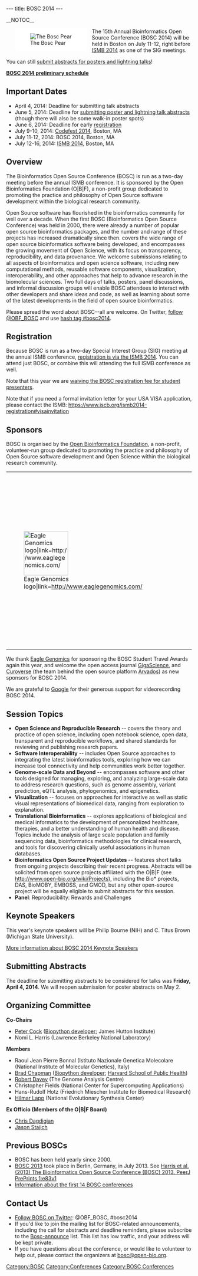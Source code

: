 ---
title: BOSC 2014
---

__NOTOC__

<div style="float:left; maxwidth: 180px; margin-left:25px; margin-right:15px; background-color: #FFFFFF">[[Image:Pear.png|left|The Bosc Pear]]</div>

The 15th Annual Bioinformatics Open Source Conference (BOSC 2014) will be held in Boston on July 11-12, right before [https://www.iscb.org/ismb2014 ISMB 2014] as one of the SIG meetings.

You can still [http://events.open-bio.org/BOSC2014/openconf.php submit abstracts for posters and lightning talks]!

'''[http://www.open-bio.org/wiki/BOSC_2014_Schedule BOSC 2014 preliminary schedule]'''

== Important Dates ==

* April 4, 2014: Deadline for submitting talk abstracts
* June 5, 2014: Deadline for [http://events.open-bio.org/BOSC2014/openconf.php submitting poster and lightning talk abstracts] (though there will also be some walk-in poster spots)
* June 6, 2014: Deadline for early [https://www.iscb.org/ismb2014-registration registration]
* July 9-10, 2014: [[Codefest 2014]], Boston, MA
* July 11-12, 2014: BOSC 2014, Boston, MA
* July 12-16, 2014: [http://www.iscb.org/ismb2014 ISMB 2014], Boston, MA

== Overview ==

The Bioinformatics Open Source Conference (BOSC) is run as a two-day meeting before the annual ISMB conference. It is sponsored by the Open Bioinformatics Foundation (O|B|F), a non-profit group dedicated to promoting the practice and philosophy of Open Source software development within the biological research community. 

Open Source software has flourished in the bioinformatics community for well over a decade. When the first BOSC (Bioinformatics Open Source Conference) was held in 2000, there were already a number of popular open source bioinformatics packages, and the number and range of these projects has increased dramatically since then.  covers the wide range of open source bioinformatics software being developed, and encompasses the growing movement of Open Science, with its focus on transparency, reproducibility, and data provenance.  We welcome submissions relating to all aspects of bioinformatics and open science software, including new computational methods, reusable software components, visualization, interoperability, and other approaches that help to advance research in the biomolecular sciences. Two full days of talks, posters, panel discussions, and informal discussion groups will enable BOSC attendees to interact with other developers and share ideas and code, as well as learning about some of the latest developments in the field of open source bioinformatics.

Please spread the word about BOSC--all are welcome. On Twitter, [https://twitter.com/OBF_BOSC follow @OBF_BOSC] and use [https://twitter.com/search?q=%23BOSC2014 hash tag #bosc2014].

== Registration ==

Because BOSC is run as a two-day Special Interest Group (SIG) meeting at the annual ISMB conference, [https://www.iscb.org/ismb2014-registration registration is via the ISMB 2014]. You can attend just BOSC, or combine this will attending the full ISMB conference as well.

Note that this year we are [http://news.open-bio.org/news/2014/03/free-student-presenters-bosc-2014/ waiving the BOSC registration fee for student presenters].

Note that if you need a formal invitation letter for your USA VISA application, please contact the ISMB: https://www.iscb.org/ismb2014-registration#visainvitation

== Sponsors ==

BOSC is organised by the [[Main_Page|Open Bioinformatics Foundation]], a non-profit, volunteer-run group dedicated to promoting the practice and philosophy of Open Source software development and Open Science within the biological research community.

{|
|rowspan="2"| [[File:Eagle_logo_2013.jpg‎|120px|left|Eagle Genomics logo|link=http://www.eaglegenomics.com/]]
|rowspan="2"| &nbsp;&nbsp;&nbsp;&nbsp;&nbsp;&nbsp;&nbsp;&nbsp;&nbsp;&nbsp;&nbsp;&nbsp;
|rowspan="2"| [[File:gigascience-07.png‎|175px|center|GigaScieece|link=http://www.gigasciencejournal.com/]]
|rowspan="2"| &nbsp;&nbsp;&nbsp;&nbsp;&nbsp;&nbsp;&nbsp;&nbsp;
| [[File:Curoverse.png|175px|center|Curoverse logo|link=http://curoverse.com]]
|-
| [[File: Arvados.png|150px|center|Arvados logo|link=http://arvados.org]]
|rowspan="2"| &nbsp;&nbsp;&nbsp;&nbsp;&nbsp;&nbsp;&nbsp;&nbsp;
|rowspan="2"| [[File:google-logo11w.png‎|205px|center|Google|link=http://www.google.com/]]
|}

We thank [http://www.eaglegenomics.com/ Eagle Genomics] for sponsoring the BOSC Student Travel Awards again this year, and welcome the open access journal [http://www.gigasciencejournal.com/ GigaScience], and [http://curoverse.com Curoverse] (the team behind the open source platform [http://arvados.org Arvados]) as new sponsors for BOSC 2014.

We are grateful to [http://www.google.com/ Google] for their generous support for videorecording BOSC 2014.

== Session Topics == 
* '''Open Science and Reproducible Research''' -- covers the theory and practice of open science, including open notebook science, open data, transparent and reproducible workflows, and shared standards for reviewing and publishing research papers.
* '''Software Interoperability''' -- includes Open Source approaches to integrating the latest bioinformatics tools, exploring how we can increase tool connectivity and help communities work better together.
* '''Genome-scale Data and Beyond''' -- encompasses software and other tools designed for managing, exploring, and analyzing large-scale data to address research questions, such as genome assembly, variant prediction, eQTL analysis, phylogenomics, and epigenetics.
* '''Visualization''' -- focuses on approaches for interactive as well as static visual representations of biomedical data, ranging from exploration to explanation.
* '''Translational Bioinformatics''' -- explores applications of biological and medical informatics to the development of personalized healthcare, therapies, and a better understanding of human health and disease. Topics include the analysis of large scale population and family sequencing data, bioinformatics methodologies for clinical research, and tools for discovering clinically useful associations in human databases.
* '''Bioinformatics Open Source Project Updates''' -- features short talks from ongoing projects describing their recent progress. Abstracts will be solicited from open source projects affiliated with the O|B|F (see http://www.open-bio.org/wiki/Projects), including the Bio* projects, DAS, BioMOBY, EMBOSS, and GMOD, but any other open-source project will be equally eligible to submit abstracts for this session.
* '''Panel''': Reproducibility: Rewards and Challenges

== Keynote Speakers ==
This year's keynote speakers will be Philip Bourne (NIH) and C. Titus Brown (Michigan State University).

[[BOSC_2014_Keynote_Speakers|More information about BOSC 2014 Keynote Speakers]]

== Submitting Abstracts ==

The deadline for submitting abstracts to be considered for talks was '''Friday, April 4, 2014'''.  We will reopen submission for poster abstracts on May 2.

== Organizing Committee ==

'''Co-Chairs'''

* [http://www.scri.ac.uk/staff/petercock Peter Cock] ([http://biopython.org Biopython developer]; James Hutton Institute)
* Nomi L. Harris (Lawrence Berkeley National Laboratory)

'''Members'''

* Raoul Jean Pierre Bonnal (Istituto Nazionale Genetica Molecolare (National Institute of Molecular Genetics), Italy)
* [http://bcbio.wordpress.com Brad Chapman] ([http://biopython.org Biopython developer]; [http://compbio.sph.harvard.edu/chb/ Harvard School of Public Health])
* [http://www.tgac.ac.uk/bioinformatics/sequencing-informatics/robert-davey/ Robert Davey] (The Genome Analysis Centre)
* Christopher Fields (National Center for Supercomputing Applications)
* Hans-Rudolf Hotz (Friedrich Miescher Institute for Biomedical Research)
* [http://www.bioperl.org/wiki/Hilmar_Lapp Hilmar Lapp] (National Evolutionary Synthesis Center)

'''Ex Officio (Members of the O|B|F Board)'''
* [http://www.bioperl.org/wiki/Chris_Dagdigian Chris Dagdigian]
* [http://www.bioperl.org/wiki/Jason_Stajich Jason Stajich]

== Previous BOSCs ==

* BOSC has been held yearly since 2000.
* [[BOSC 2013]] took place in Berlin, Germany, in July 2013. See [https://peerj.com/preprints/83/ Harris et al. (2013) The Bioinformatics Open Source Conference (BOSC) 2013. PeerJ PrePrints 1:e83v1] 
* [[Past BOSC conferences | Information about the first 14 BOSC conferences]]

== Contact Us ==

* [https://twitter.com/OBF_BOSC Follow BOSC on Twitter]: @OBF_BOSC, #bosc2014
* If you'd like to join the mailing list for BOSC-related announcements, including the call for abstracts and deadline reminders, please subscribe to the [http://lists.open-bio.org/mailman/listinfo/bosc-announce Bosc-announce] list.  This list has low traffic, and your address will be kept private.
* If you have questions about the conference, or would like to volunteer to help out, please contact the organizers at [mailto:bosc@open-bio.org bosc@open-bio.org].

[[Category:BOSC]] [[Category:Conferences]]
[[Category:BOSC Conferences]]